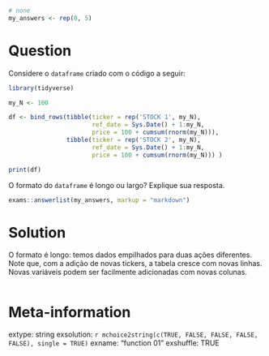 ```r
```

```r
# none
my_answers <- rep(0, 5)
```

Question
========

Considere o `dataframe` criado com o código a seguir:

```r
library(tidyverse)

my_N <- 100

df <- bind_rows(tibble(ticker = rep('STOCK 1', my_N),
                       ref_date = Sys.Date() + 1:my_N,
                       price = 100 + cumsum(rnorm(my_N))),
                tibble(ticker = rep('STOCK 2', my_N),
                       ref_date = Sys.Date() + 1:my_N,
                       price = 100 + cumsum(rnorm(my_N))) )

print(df)
```

O formato do `dataframe` é longo ou largo? Explique sua resposta.

```r
exams::answerlist(my_answers, markup = "markdown")
```

Solution
================

O formato é longo: temos dados empilhados para duas ações diferentes. Note que, com a adição de novas tickers, a tabela cresce com novas linhas. Novas variáveis podem ser facilmente adicionadas com novas colunas.

```r
```


Meta-information
================
extype: string
exsolution: `r mchoice2string(c(TRUE, FALSE, FALSE, FALSE, FALSE), single = TRUE)`
exname: "function 01"
exshuffle: TRUE

